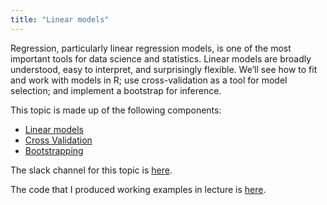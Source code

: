 ```yaml
---
title: "Linear models"
---
```


Regression, particularly linear regression models, is one of the most important tools for data science and statistics. Linear models are broadly understood, easy to interpret, and surprisingly flexible. We'll see how to fit and work with models in R; use cross-validation as a tool for model selection; and implement a bootstrap for inference. 

This topic is made up of the following components:

* [Linear models](linear_models.html)
* [Cross Validation](cross_validation.html)
* [Bootstrapping](bootstrapping.html)

The slack channel for this topic is [here](https://p8105-fall2018.slack.com/messages/CCAAE9AAU).

The code that I produced working examples in lecture is [here](https://github.com/P8105/linear_models).